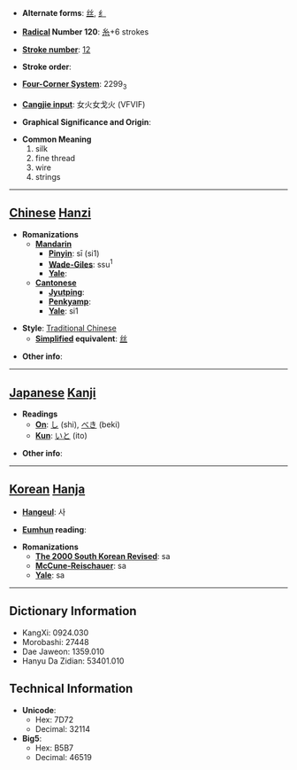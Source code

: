 * '''Alternate forms''': [[丝]], [[纟]]

* '''[[Wiktionary:Chinese radical index| Radical]] Number 120''': [[Wiktionary:Chinese radical index 糸|糸]]+6 strokes

* '''[[Wiktionary:Chinese total strokes index|Stroke number]]''': [[Wiktionary:Chinese total strokes index 12|12]]

* '''Stroke order''': 

* '''[[Wiktionary:Chinese four corner index|Four-Corner System]]''': 2299<sub>3</sub>

* '''[[Wiktionary:Chinese Cangjie index|Cangjie input]]''': 女火女戈火 (VFVIF)

* '''Graphical Significance and Origin''': 

* '''Common Meaning'''
*#silk
*# fine thread
*# wire
*# strings


----

== [[Chinese]] [[Hanzi]] ==

* '''Romanizations'''
** '''[[Mandarin]]'''
*** '''[[Pinyin]]''': sī (si1)
*** '''[[Wade-Giles]]''': ssu<sup>1</sup>
*** '''[[Yale]]''': 
** '''[[Cantonese]]'''
*** '''[[Jyutping]]''':
*** '''[[Penkyamp]]''': 
*** '''[[Yale]]''': si1

* '''Style''': [[Traditional Chinese]] 
** '''[[Simplified Chinese|Simplified]] equivalent''': [[丝]]

* '''Other info''': 

----

== [[Japanese]] [[Kanji]] ==

* '''Readings'''
** '''[[On]]''': [[し]] (shi), [[べき]] (beki)
** '''[[Kun]]''': [[いと]] (ito)

* '''Other info''':  

----

== [[Korean]] [[Hanja]] ==

* '''[[Hangeul]]''': 사

* '''[[Eumhun]] reading''': 

* '''Romanizations'''
** '''[[The 2000 South Korean Revised Romanization|The 2000 South Korean Revised]]''': sa
** '''[[McCune-Reischauer]]''': sa
** '''[[Yale]]''': sa

----

== Dictionary Information ==

* KangXi: 0924.030
* Morobashi: 27448
* Dae Jaweon: 1359.010
* Hanyu Da Zidian: 53401.010

== Technical Information ==

* '''Unicode''':
** Hex: 7D72
** Decimal: 32114
* '''Big5''':
** Hex: B5B7
** Decimal: 46519
